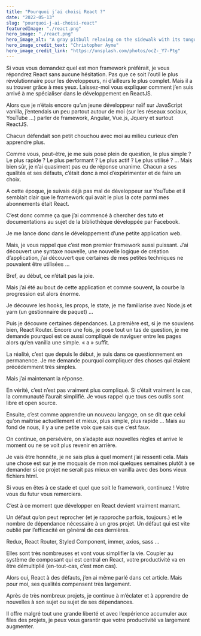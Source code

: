 ```yaml
---
title: "Pourquoi j’ai choisi React ?"
date: "2022-05-13"
slug: "pourquoi-j-ai-choisi-react"
featuredImage: "./react.png"
hero_image: "./react.png"
hero_image_alt: "A gray pitbull relaxing on the sidewalk with its tongue hanging out"
hero_image_credit_text: "Christopher Ayme"
hero_image_credit_link: "https://unsplash.com/photos/ocZ-_Y7-Ptg"
---
```


Si vous vous demandez quel est mon framework préférait, je vous répondrez React sans aucune hésitation. Pas que ce soit l’outil le plus révolutionnaire pour les développeurs, ni d’ailleurs le plus complet. Mais il a su trouver grâce à mes yeux. Laissez-moi vous expliquer comment j’en suis arrivé à me spécialiser dans le développement en ReactJS.

Alors que je n’étais encore qu’un jeune développeur naïf sur JavaScript vanilla, j’entendais un peu partout autour de moi (sur les réseaux sociaux, YouTube …) parler de framework, Angular, Vue.js, Jquery et surtout ReactJS.

Chacun défendait son petit chouchou avec moi au milieu curieux d’en apprendre plus.

Comme vous, peut-être, je me suis posé plein de question, le plus simple ? Le plus rapide ? Le plus performant ? Le plus actif ? Le plus utilisé ? … Mais bien sûr, je n’ai quasiment pas eu de réponse unanime. Chacun a ses qualités et ses défauts, c’était donc à moi d’expérimenter et de faire un choix.

A cette époque, je suivais déjà pas mal de développeur sur YouTube et il semblait clair que le framework qui avait le plus la cote parmi mes abonnements était React.

C’est donc comme ça que j’ai commencé à chercher des tuto et documentations au sujet de la bibliothèque développée par Facebook.

Je me lance donc dans le développement d’une petite application web.

Mais, je vous rappel que c’est mon premier framework aussi puissant. J’ai découvert une syntaxe nouvelle, une nouvelle logique de création d’application, j’ai découvert que certaines de mes petites techniques ne pouvaient être utilisées …

Bref, au début, ce n’était pas la joie.

Mais j’ai été au bout de cette application et comme souvent, la courbe la progression est alors énorme.

Je découvre les hooks, les props, le state, je me familiarise avec Node.js et yarn (un gestionnaire de paquet) …

Puis je découvre certaines dépendances. La première est, si je me souviens bien, React Router. Encore une fois, je pose tout un tas de question, je me demande pourquoi est ce aussi compliqué de naviguer entre les pages alors qu’en vanilla une simple. «
a » suffit.

La réalité, c’est que depuis le début, je suis dans ce questionnement en permanence. Je me demande pourquoi compliquer des choses qui étaient précédemment très simples.

Mais j’ai maintenant la réponse.

En vérité, c’est n’est pas vraiment plus compliqué. Si c’était vraiment le cas, la communauté l’aurait simplifié. Je vous rappel que tous ces outils sont libre et open source.

Ensuite, c’est comme apprendre un nouveau langage, on se dit que celui qu’on maîtrise actuellement et mieux, plus simple, plus rapide … Mais au fond de nous, il y a une petite voix que sais que c’est faux.

On continue, on persévère, on s’adapte aux nouvelles règles et arrive le moment ou ne se voit plus revenir en arrière.

Je vais être honnête, je ne sais plus à quel moment j’ai ressenti cela. Mais une chose est sur je me moquais de mon moi quelques semaines plutôt à se demander si ce projet ne serait pas mieux en vanilla avec des bons vieux fichiers html.

Si vous en êtes à ce stade et quel que soit le framework, continuez ! Votre vous du futur vous remerciera.

C’est à ce moment que développer en React devient vraiment marrant.

Un défaut qu’on peut reprocher (et je rapproche parfois, toujours.) et le nombre de dépendance nécessaire à un gros projet. Un défaut qui est vite oublié par l’efficacité en général de ces dernières.

Redux, React Router, Styled Component, immer, axios, sass …

Elles sont très nombreuses et vont vous simplifier la vie. Coupler au système de composant qui est central en React, votre productivité va en être démultiplié (en-tout-cas, c’est mon cas).

Alors oui, React à des défauts, j’en ai même parlé dans cet article. Mais pour moi, ses qualités compensent très largement.

Après de très nombreux projets, je continue à m’éclater et à apprendre de nouvelles à son sujet ou sujet de ses dépendances.

Il offre malgré tout une grande liberté et avec l’expérience accumuler aux files des projets, je peux vous garantir que votre productivité va largement augmenter.


